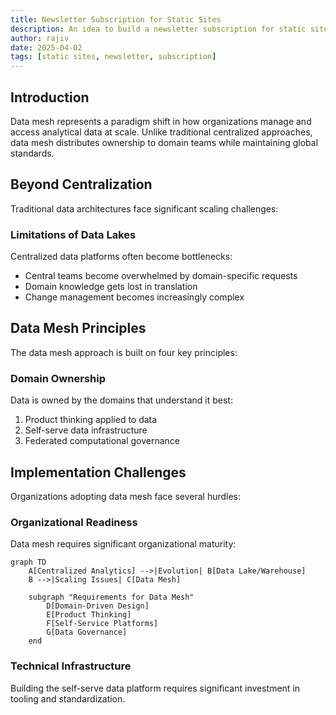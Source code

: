 ```yaml
---
title: Newsletter Subscription for Static Sites
description: An idea to build a newsletter subscription for static sites
author: rajiv
date: 2025-04-02
tags: [static sites, newsletter, subscription]
---
```


## Introduction

Data mesh represents a paradigm shift in how organizations manage and access analytical data at scale. Unlike traditional centralized approaches, data mesh distributes ownership to domain teams while maintaining global standards.

## Beyond Centralization

Traditional data architectures face significant scaling challenges:

### Limitations of Data Lakes

Centralized data platforms often become bottlenecks:

- Central teams become overwhelmed by domain-specific requests
- Domain knowledge gets lost in translation
- Change management becomes increasingly complex

## Data Mesh Principles

The data mesh approach is built on four key principles:

### Domain Ownership

Data is owned by the domains that understand it best:

1. Product thinking applied to data
2. Self-serve data infrastructure
3. Federated computational governance

## Implementation Challenges

Organizations adopting data mesh face several hurdles:

### Organizational Readiness

Data mesh requires significant organizational maturity:

```mermaid
graph TD
    A[Centralized Analytics] -->|Evolution| B[Data Lake/Warehouse]
    B -->|Scaling Issues| C[Data Mesh]

    subgraph "Requirements for Data Mesh"
        D[Domain-Driven Design]
        E[Product Thinking]
        F[Self-Service Platforms]
        G[Data Governance]
    end
```

### Technical Infrastructure

Building the self-serve data platform requires significant investment in tooling and standardization.

<Cards>
  <Card title="Domain-Driven Design" href="/docs/ddd" />
  <Card title="Data Products" href="/docs/data-products" />
</Cards>

